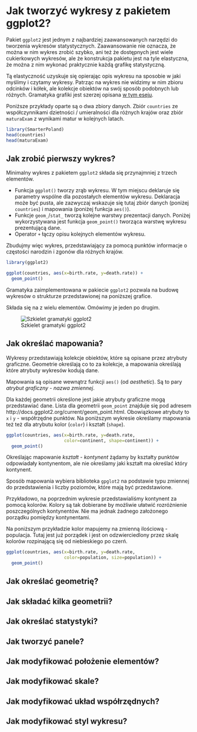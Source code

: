 # Jak tworzyć wykresy z pakietem ggplot2?

Pakiet `ggplot2` jest jednym z najbardziej zaawansowanych narzędzi do tworzenia wykresów statystycznych. Zaawansowanie nie oznacza, że można w nim wykres zrobić szybko, ani też że dostępnych jest wiele cukierkowych wykresów, ale że konstrukcja pakietu jest na tyle elastyczna, że można z nim wykonać praktycznie każdą grafikę statystyczną.

Tą elastyczność uzyskuje się opierając opis wykresu na sposobie w jaki myślimy i czytamy wykresy. Patrząc na wykres nie widzimy w nim zbioru odcinków i kółek, ale kolekcje obiektów na swój sposób podobnych lub różnych. Gramatyka grafiki jest szerzej opisana [w tym eseju](http://biecek.pl/Eseje/indexGramatyka.html).

Poniższe przykłady oparte są o dwa zbiory danych. Zbiór `countries` ze współczynnikami dzietności / umieralności dla różnych krajów oraz zbiór `maturaExam` z wynikami matur w kolejnych latach.

```r
library(SmarterPoland)
head(countries)
head(maturaExam)
```

## Jak zrobić pierwszy wykres?

Minimalny wykres z pakietem `ggplot2` składa się przynajmniej z trzech elementów. 

* Funkcja `ggplot()` tworzy zrąb wykresu. W tym miejscu deklaruje się parametry wspólne dla pozostałych elementów wykresu. Deklaracja może być pusta, ale zazwyczaj wskazuje się tutaj zbiór danych (poniżej `countries`) i mapowania (poniżej funkcja `aes()`).
* Funkcje `geom_`/`stat_` tworzą kolejne warstwy prezentacji danych. Poniżej wykorzystywana jest funkcja `geom_point()` tworząca warstwę wykresu prezentującą dane. 
* Operator `+` łączy opisu kolejnych elementów wykresu.

Zbudujmy więc wykres, przedstawiający za pomocą punktów informacje o częstości narodzin i zgonów dla różnych krajów.

```r
library(ggplot2)

ggplot(countries, aes(x=birth.rate, y=death.rate)) +
  geom_point()
```

Gramatyka zaimplementowana w pakiecie `ggplot2` pozwala na budowę wykresów o strukturze przedstawionej na poniższej grafice. 

Składa się na z wielu elementów.
Omówimy je jeden po drugim.

![Szkielet gramatyki ggplot2](rysunki/ggplot2.png)

## Jak określać mapowania?

Wykresy przedstawiają kolekcje obiektów, które są opisane przez atrybuty graficzne. Geometrie określają co to za kolekcje, a mapowania określają które atrybuty wykresów kodują dane.

Mapowania są opisane wewnątrz funkcji `aes()` (od *aesthetic*). Są to pary *atrybut graficzny* - *nazwa zmiennej*.

Dla każdej geometrii określone jest jakie atrybuty graficzne mogą przedstawiać dane. Lista dla geometrii `geom_point` znajduje się pod adresem http://docs.ggplot2.org/current/geom_point.html. Obowiązkowe atrybuty to `x` i `y` - współrzędne punktów. Na poniższym wykresie określamy mapowania też też dla atrybutu kolor (`color`) i kształt (`shape`). 


```r
ggplot(countries, aes(x=birth.rate, y=death.rate, 
                      color=continent, shape=continent)) +
  geom_point()
```

Określając mapowanie *kształt* - *kontynent* żądamy by kształty punktów odpowiadały kontynentom, ale nie określamy jaki kształt ma określać który kontynent.  

Sposób mapowania wybiera biblioteka `gpglot2` na podstawie typu zmiennej do przedstawienia i liczby poziomów, które mają być przedstawione.

Przykładowo, na poprzednim wykresie przedstawialiśmy kontynent za pomocą kolorów. Kolory są tak dobierane by możliwie ułatwić rozróżnienie poszczególnych kontynentów. Nie ma jednak żadnego założonego porządku pomiędzy kontynentami.

Na poniższym przykładzie kolor mapujemy na zmienną ilościową - populacja. Tutaj jest już porządek i jest on odzwierciedlony przez skalę kolorów rozpinającą się od niebieskiego po czerń.

```r
ggplot(countries, aes(x=birth.rate, y=death.rate, 
                      color=population, size=population)) +
  geom_point()
```

## Jak określać geometrię?


## Jak składać kilka geometrii?


## Jak określać statystyki?


## Jak tworzyć panele?


## Jak modyfikować położenie elementów?


## Jak modyfikować skale?


## Jak modyfikować układ współrzędnych?


## Jak modyfikować styl wykresu?




